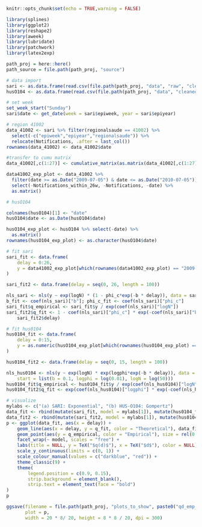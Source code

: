 ```r
knitr::opts_chunk$set(echo = TRUE,warning = FALSE)

library(splines)
library(ggplot2)
library(reshape2)
library(aweek)
library(lubridate)
library(patchwork)
library(latex2exp)
```

```r
path_proj = here::here()
path_source = file.path(path_proj, "source")

# data import
sari <- as.data.frame(read.csv(file.path(path_proj, "data", "raw", "clean_data_srag_epiweek_delay_table_PR.csv"),))
husO104 <- as.data.frame(read.csv(file.path(path_proj, "data", "cleaned", "husO104_tri_cumu.csv"),))

# set week
set_week_start("Sunday")
sari$date <- get_date(week = sari$epiweek, year = sari$epiyear)
```

```r
# region 41002
data_41002 <- sari %>% filter(regionalsaude == 41002) %>%
  select(-c("epiweek","epiyear","regionalsaude")) %>%
  relocate(Notifications, .after = last_col())
rownames(data_41002) <- data_41002$date

#transfer to cumu matrix
data_41002[,c(1:27)] <- cumulative_matrix(as.matrix(data_41002[,c(1:27)]))

data41002_exp_plot <- data_41002 %>%
  filter(date >= as.Date("2009-07-05") & date <= as.Date("2010-07-05")) %>%
  select(-Notifications_within_26w, -Notifications, -date) %>%
  as.matrix()
```

```r
# husO104

colnames(husO104)[1] <- "date"
husO104$date <- as.Date(husO104$date)

husO104_exp_plot <- husO104 %>% select(-date) %>%
  as.matrix()
rownames(husO104_exp_plot) <- as.character(husO104$date)
```

```r
# fit sari
sari_fit <- data.frame(
    delay = 0:26,
    y = data41002_exp_plot[which(rownames(data41002_exp_plot) == "2009-08-30"),]
)

sari_fit2 <- data.frame(delay = seq(0, 26, length = 100))

nls_sari <- nls(y ~ exp(logN) * (1 - phi_c*exp(-b * delay)), data = sari_fit, start = list(b = 0.2, phi_c = 0.9, logN = log(787)))
b_fit <- coef(nls_sari)["b"]; phi_c_fit <- coef(nls_sari)["phi_c"]
sari_fit$q_empirical <- sari_fit$y / exp(coef(nls_sari)["logN"])
sari_fit2$q_fit <- 1 - coef(nls_sari)["phi_c"] * exp(-coef(nls_sari)["b"] *
    sari_fit2$delay)

# fit hus0104
hus0104_fit <- data.frame(
    delay = 0:15,
    y = as.numeric(husO104_exp_plot[which(rownames(husO104_exp_plot) == "2011-05-22"),])
)

hus0104_fit2 <- data.frame(delay = seq(0, 15, length = 100))

nls_hus0104 <- nls(y ~ exp(logN) * exp(logphi*exp(-b * delay)), data = hus0104_fit,
    start = list(b = 0.1, logphi = log(0.01), logN = log(50)))
hus0104_fit$q_empirical <- hus0104_fit$y / exp(coef(nls_hus0104)["logN"])
hus0104_fit2$q_fit <- exp(coef(nls_hus0104)["logphi"] * exp(-coef(nls_hus0104)["b"] * hus0104_fit2$delay))

# visualize
mylabs <- c("(a) SARI: Exponential", "(b) HUS-O104: Gompertz")
data_fit <- rbind(mutate(sari_fit, model = mylabs[1]), mutate(hus0104_fit, model = mylabs[2]))
data_fit2 <- rbind(mutate(sari_fit2, model = mylabs[1]), mutate(hus0104_fit2, model = mylabs[2]))
p <- ggplot(data_fit, aes(x = delay)) +
    geom_line(aes(x = delay, y = q_fit, color = "Theoretical"), data_fit2, linewidth = rel(0.4), linetype = "dashed") +
    geom_point(aes(y = q_empirical, color = "Empirical"), size = rel(0.5)) +
    facet_wrap(~ model, scales = "free") +
    labs(title = NULL, y = TeX("$q(d)$"), x = TeX("$d$"), color = NULL) +
    scale_y_continuous(limits = c(0, 1)) +
    scale_colour_manual(values = c("darkblue", "red")) +
    theme_classic(9) +
    theme(
        legend.position = c(0.9, 0.15),
        strip.background = element_blank(),
        strip.text = element_text(face = "bold")
)
p

ggsave(filename = file.path(path_proj, "plots_to_show", paste0("qd_emp_fit.png")),
       plot = p,
       width = 20 * 8/ 20, height = 8 * 8 / 20, dpi = 300)
```

